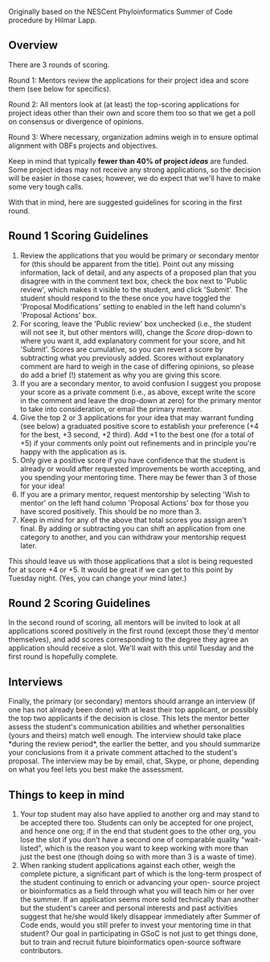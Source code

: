 Originally based on the NESCent Phyloinformatics Summer of Code procedure by Hilmar Lapp.

== Overview ==

There are 3 rounds of scoring.

;Round 1: Mentors review the applications for their project idea and score them (see below for specifics).

;Round 2: All mentors look at (at least) the top-scoring applications for project ideas other than their own and score them too so that we get a poll on consensus or divergence of opinions.

;Round 3: Where necessary, organization admins weigh in to ensure optimal alignment with OBFs projects and objectives.

Keep in mind that typically '''fewer than 40% of project ''ideas''''' are funded.  Some project ideas may not receive
any strong applications, so the decision will be easier in
those cases; however, we do expect that we'll have to make some very
tough calls.

With that in mind, here are suggested guidelines for scoring in the
first round.

== Round 1 Scoring Guidelines ==

# Review the applications that you would be primary or secondary mentor for (this should be apparent from the title). Point out any missing information, lack of detail, and any aspects of a proposed plan that you disagree with in the comment text box, check the box next to 'Public review', which makes it visible to the student, and click 'Submit'. The student should respond to the these once you have toggled the 'Proposal Modifications' setting to enabled in the left hand column's 'Proposal Actions' box.
# For scoring, leave the 'Public review' box unchecked (i.e., the student will not see it, but other mentors will), change the ''Score'' drop-down to where you want it, add explanatory comment for your score, and hit 'Submit'. Scores are cumulative, so you can revert a score by subtracting what you previously added. Scores without explanatory comment are hard to weigh in the case of differing opinions, so please do add a brief (!) statement as why you are giving this score.
# If you are a secondary mentor, to avoid confusion I suggest you propose your score as a private comment (i.e., as above, except write the score in the comment and leave the drop-down at zero) for the primary mentor to take into consideration, or email the primary mentor.
# Give the top 2 or 3 applications for your idea that may warrant funding (see below) a graduated positive score to establish your preference (+4 for the best, +3 second, +2 third). Add +1 to the best one (for a total of +5) if your comments only point out refinements and in principle you're happy with the application as is.
# Only give a positive score if you have confidence that the student is already or would after requested improvements be worth accepting, and you spending your mentoring time. There may be fewer than 3 of those for your idea!
# If you are a primary mentor, request mentorship by selecting 'Wish to mentor' on the left hand column 'Proposal Actions' box for those you have scored positively. This should be no more than 3.
# Keep in mind for any of the above that total scores you assign aren't final. By adding or subtracting you can shift an application from one category to another, and you can withdraw your mentorship request later.

This should leave us with those applications that a slot is being
requested for at score +4 or +5. It would be great if we can get to
this point by Tuesday night. (Yes, you can change your mind later.)

== Round 2 Scoring Guidelines ==

In the second round of scoring, all mentors will be invited to look at
all applications scored positively in the first round (except those
they'd mentor themselves), and add scores corresponding to the degree
they agree an application should receive a slot. We'll wait with this
until Tuesday and the first round is hopefully complete.

== Interviews ==

Finally, the primary (or secondary) mentors should arrange an
interview (if one has not already been done) with at least their top applicant, or possibly the top two applicants if the decision is close.  This lets the mentor better assess the student's
communication abilities and whether personalities (yours and theirs)
match well enough. The interview should take place *during the review
period*, the earlier the better, and you should summarize your
conclusions from it a private comment attached to the student's proposal. The interview may be by
email, chat, Skype, or phone, depending on what you feel lets you best
make the assessment.

== Things to keep in mind ==

# Your top student may also have applied to another org and may stand to be accepted there too. Students can only be accepted for one project, and hence one org; if in the end that student goes to the other org, you lose the slot if you don't have a second one of comparable quality "wait-listed", which is the reason you want to keep working with more than just the best one (though doing so with more than 3 is a waste of time).
# When ranking student applications against each other, weigh the complete picture, a significant part of which is the long-term prospect of the student continuing to enrich or advancing your open- source project or bioinformatics as a field through what you will teach him or her over the summer. If an application seems more solid technically than another but the student's career and personal interests and past activities suggest that he/she would likely disappear immediately after Summer of Code ends, would you still prefer to invest your mentoring time in that student? Our goal in participating in GSoC is not just to get things done, but to train and recruit future bioinformatics open-source software contributors.